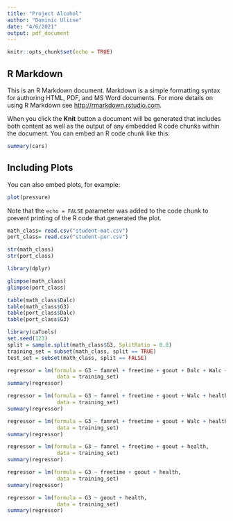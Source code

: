 ---
title: "Project Alcohol"
author: "Dominic Ulicne"
date: "4/6/2021"
output: pdf_document
---

```{r setup, include=FALSE}
knitr::opts_chunk$set(echo = TRUE)
```

## R Markdown

This is an R Markdown document. Markdown is a simple formatting syntax for authoring HTML, PDF, and MS Word documents. For more details on using R Markdown see <http://rmarkdown.rstudio.com>.

When you click the **Knit** button a document will be generated that includes both content as well as the output of any embedded R code chunks within the document. You can embed an R code chunk like this:

```{r cars}
summary(cars)
```

## Including Plots

You can also embed plots, for example:

```{r pressure, echo=FALSE}
plot(pressure)
```

Note that the `echo = FALSE` parameter was added to the code chunk to prevent printing of the R code that generated the plot.
```{r}
math_class= read.csv("student-mat.csv")
port_class= read.csv("student-por.csv")


```
```{r}
str(math_class)
str(port_class)
```
```{r}
library(dplyr)
```
```{r}
glimpse(math_class)
glimpse(port_class)
```
```{r}

table(math_class$Dalc)
table(math_class$G3)
table(port_class$Dalc)
table(port_class$G3)
```

```{r}
library(caTools)
set.seed(123)
split = sample.split(math_class$G3, SplitRatio = 0.8)
training_set = subset(math_class, split == TRUE)
test_set = subset(math_class, split == FALSE)

```

```{r}
regressor = lm(formula = G3 ~ famrel + freetime + goout + Dalc + Walc + health + absences,
                data = training_set)
summary(regressor)
```
```{r}
regressor = lm(formula = G3 ~ famrel + freetime + goout + Walc + health + absences,
                data = training_set)
summary(regressor)
```
```{r}
regressor = lm(formula = G3 ~ famrel + freetime + goout + Walc + health,
                data = training_set)
summary(regressor)
```
```{r}
regressor = lm(formula = G3 ~ famrel + freetime + goout + health,
                data = training_set)
summary(regressor)
```
```{r}
regressor = lm(formula = G3 ~ freetime + goout + health,
                data = training_set)
summary(regressor)
```
```{r}
regressor = lm(formula = G3 ~ goout + health,
                data = training_set)
summary(regressor)
```

